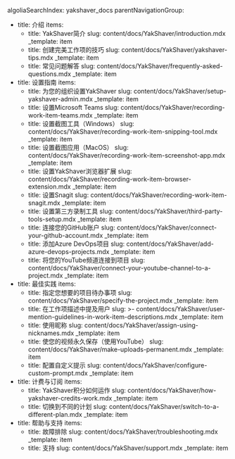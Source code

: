 algoliaSearchIndex: yakshaver_docs
parentNavigationGroup:
  - title: 介绍
    items:
      - title: YakShaver简介
        slug: content/docs/YakShaver/introduction.mdx
        _template: item
      - title: 创建完美工作项的技巧
        slug: content/docs/YakShaver/yakshaver-tips.mdx
        _template: item
      - title: 常见问题解答
        slug: content/docs/YakShaver/frequently-asked-questions.mdx
        _template: item
  - title: 设置指南
    items:
      - title: 为您的组织设置YakShaver
        slug: content/docs/YakShaver/setup-yakshaver-admin.mdx
        _template: item
      - title: 设置Microsoft Teams
        slug: content/docs/YakShaver/recording-work-item-teams.mdx
        _template: item
      - title: 设置截图工具（Windows）
        slug: content/docs/YakShaver/recording-work-item-snipping-tool.mdx
        _template: item
      - title: 设置截图应用（MacOS）
        slug: content/docs/YakShaver/recording-work-item-screenshot-app.mdx
        _template: item
      - title: 设置YakShaver浏览器扩展
        slug: content/docs/YakShaver/recording-work-item-browser-extension.mdx
        _template: item
      - title: 设置Snagit
        slug: content/docs/YakShaver/recording-work-item-snagit.mdx
        _template: item
      - title: 设置第三方录制工具
        slug: content/docs/YakShaver/third-party-tools-setup.mdx
        _template: item
      - title: 连接您的GitHub账户
        slug: content/docs/YakShaver/connect-your-github-account.mdx
        _template: item
      - title: 添加Azure DevOps项目
        slug: content/docs/YakShaver/add-azure-devops-projects.mdx
        _template: item
      - title: 将您的YouTube频道连接到项目
        slug: content/docs/YakShaver/connect-your-youtube-channel-to-a-project.mdx
        _template: item
  - title: 最佳实践
    items:
      - title: 指定您想要的项目待办事项
        slug: content/docs/YakShaver/specify-the-project.mdx
        _template: item
      - title: 在工作项描述中提及用户
        slug: >-
          content/docs/YakShaver/user-mention-guidelines-in-work-item-descriptions.mdx
        _template: item
      - title: 使用昵称
        slug: content/docs/YakShaver/assign-using-nicknames.mdx
        _template: item
      - title: 使您的视频永久保存（使用YouTube）
        slug: content/docs/YakShaver/make-uploads-permanent.mdx
        _template: item
      - title: 配置自定义提示
        slug: content/docs/YakShaver/configure-custom-prompt.mdx
        _template: item
  - title: 计费与订阅
    items:
      - title: YakShaver积分如何运作
        slug: content/docs/YakShaver/how-yakshaver-credits-work.mdx
        _template: item
      - title: 切换到不同的计划
        slug: content/docs/YakShaver/switch-to-a-different-plan.mdx
        _template: item
  - title: 帮助与支持
    items:
      - title: 故障排除
        slug: content/docs/YakShaver/troubleshooting.mdx
        _template: item
      - title: 支持
        slug: content/docs/YakShaver/support.mdx
        _template: item